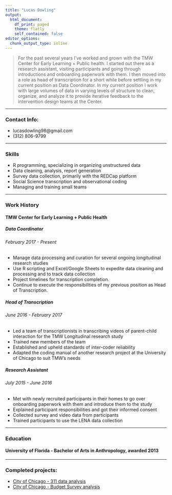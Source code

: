 ```yaml
---
title: "Lucas Dowling"
output:
  html_document:
    df_print: paged
    theme: flatly
    self_contained: false
editor_options:
  chunk_output_type: inline
---
```


> For the past several years I've worked and grown with the TMW Center for Early Learning + Public health. I started out there as a research assistant, visiting participants and going through introductions and onboarding paperwork with them. I then moved into a role as head of transcription for a short while before settling in my current position as Data Coordinator. In my current position I work with large volumes of data in varying levels of structure to clean, organize, and analyze it to provide iterative feedback to the intervention design teams at the Center.

***
### Contact Info:
* lucasdowling98@gmail.com
* \(312) 806-9799

***
### Skills
* R programming, specializing in organizing unstructured data
* Data cleaning, analysis, report generation
* Survey data collection, primarily with the REDCap platform
* Social Science transcription and observational coding
* Managing and training small teams

***
### Work History
#### TMW Center for Early Learning + Public Health
##### Data Coordinator
###### February 2017 - Present
* Manage data processing and curation for several ongoing longitudinal research studies
* Use R scripting and Excel/Google Sheets to expedite data cleaning and processing and to track data collection
* Project timelines for transcription completion. 
* Continue to execute the responsibilities of my previous position as Head of Transcription.

##### Head of Transcription
###### June 2016 - February 2017
* Led a team of transcriptionists in transcribing videos of parent-child interaction for the TMW Longitudinal research study 
* Trained new members of the team
* Established and upheld standards of inter-coder reliability
* Adapted the coding manual of another research project at the University of Chicago to suit TMW’s needs

##### Research Assistant
###### July 2015 - June 2016
*	Met with newly recruited participants in their homes to go over onboarding paperwork with them and introduce them to the study
*	Explained participant responsibilities and got their informed consent 
*	Collected survey and video data from participants
*	Trained participants to use the LENA data collection 

***
### Education
#### University of Florida - Bachelor of Arts in Anthropology, awarded 2013

***
### Completed projects:
* [City of Chicago - 311 data analysis](https://ldowling.github.io/public/311.html)
* [City of Chicago - Budget Survey analysis](https://ldowling.github.io/public/budget_analysis.html)
  
<br>
<br>
<br>
<br>
<br>
